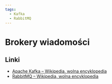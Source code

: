```yaml
---
tags:
  - Kafka
  - RabbitMQ
---
```


# Brokery wiadomości

## Linki

- [Apache Kafka – Wikipedia, wolna encyklopedia](https://pl.wikipedia.org/wiki/Apache_Kafka)
- [RabbitMQ – Wikipedia, wolna encyklopedia](https://pl.wikipedia.org/wiki/RabbitMQ)
